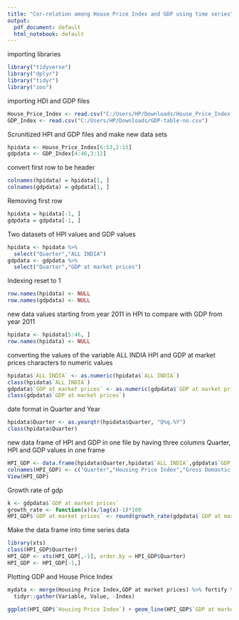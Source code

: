 ---
title: "Cor-relation among House Price Index and GDP using time series"
output:
  pdf_document: default
  html_notebook: default
---

importing libraries 

```{r}
library("tidyverse")
library("dplyr")
library("tidyr")
library("zoo")
```

importing HDI and GDP files

```{r}
House_Price_Index <- read.csv("C:/Users/HP/Downloads/House_Price_Index.csv")
GDP_Index <- read.csv("C:/Users/HP/Downloads/GDP-table-no.csv")

```

Scrunitized HPI and GDP files and make new data sets

```{r}
hpidata <- House_Price_Index[6:53,2:15]
gdpdata <- GDP_Index[4:46,3:12] 
```

convert first row to be header

```{r}
colnames(hpidata) = hpidata[1, ] 
colnames(gdpdata) = gdpdata[1, ]
```

Removing first row

```{r}
hpidata = hpidata[-1, ]
gdpdata = gdpdata[-1, ]
```

Two datasets of HPI values and GDP values
```{r}
hpidata <- hpidata %>% 
  select("Quarter","ALL INDIA")
gdpdata <- gdpdata %>% 
  select("Quarter","GDP at market prices")
```

Indexing reset to 1

```{r}
row.names(hpidata) <- NULL
row.names(gdpdata) <- NULL
```

new data values starting from year 2011 in HPI to compare with GDP from year 2011

```{r}
hpidata <- hpidata[5:46, ]
row.names(hpidata) <- NULL
```

converting the values of the variable ALL INDIA HPI and GDP at market prices characters to numeric values

```{r}
hpidata$`ALL INDIA` <- as.numeric(hpidata$`ALL INDIA`)
class(hpidata$`ALL INDIA`)
gdpdata$`GDP at market prices` <- as.numeric(gdpdata$`GDP at market prices`)
class(gdpdata$`GDP at market prices`)
```

date format in Quarter and Year 

```{r}
hpidata$Quarter <- as.yearqtr(hpidata$Quarter, "Q%q.%Y")
class(hpidata$Quarter)
```

new data frame of HPI and GDP in one file by having three columns Quarter, HPI and GDP values in one frame

```{r}
HPI_GDP <- data.frame(hpidata$Quarter,hpidata$`ALL INDIA`,gdpdata$`GDP at market prices`)
colnames(HPI_GDP) <- c("Quarter","Housing Price Index","Gross Domastic Product")
View(HPI_GDP)
```

Growth rate of gdp
```{r}
k <- gdpdata$`GDP at market prices`
growth_rate <- function(x)(x/lag(x)-1)*100 
HPI_GDP$`GDP at market prices` <- round(growth_rate(gdpdata$`GDP at market prices`),2) 
```

Make the data frame into time series data

```{r}
library(xts)
class(HPI_GDP$Quarter)
HPI_GDP <- xts(HPI_GDP[,-1], order.by = HPI_GDP$Quarter)
HPI_GDP <- HPI_GDP[-1,]
```


Plotting GDP and House Price Index
```{r}
mydata <- merge(Housing Price Index,GDP at market prices) %>% fortify %>%
  tidyr::gather(Variable, Value, -Index)

ggplot(HPI_GDP$`Housing Price Index`) + geom_line(HPI_GDP$`GDP at market prices`,mapping = (aes(HPI_GDP$`Housing Price Index`, HPI_GDP$`GDP at market prices`))) 
```

